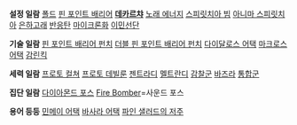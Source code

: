 '''설정 일람'''
[[폴드]]
[[핀 포인트 배리어]]
'''[[데카르챠]]'''
[[노래 에너지]]
[[스피릿치아 빔]]
[[아니마 스피릿치아]]
[[은하고래]]
[[반응탄]]
[[마이크론화]]
[[이민선단]]

'''기술 일람'''
[[핀 포인트 배리어 펀치]]
[[더블 핀 포인트 배리어 펀치]]
[[다이달로스 어택]]
[[마크로스 어택]]
[[감린킥]]

'''세력 일람'''
[[프로토 컬쳐]]
[[프로토 데빌룬]]
[[젠트라디]]
[[멜트란디]]
[[감찰군]]
[[바즈라]]
[[통합군]]

'''집단 일람'''
[[다이아몬드 포스]]
[[Fire Bomber]]=사운드 포스

'''용어 등등'''
[[민메이 어택]]
[[바사라 어택]]
[[파인 샐러드의 저주]]
